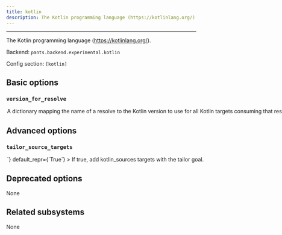 ```yaml
---
title: kotlin
description: The Kotlin programming language (https://kotlinlang.org/).
---
```



---

The Kotlin programming language (https://kotlinlang.org/).

Backend: <span className="color--primary">`pants.backend.experimental.kotlin`</span>

Config section: <span className="color--primary">`[kotlin]`</span>

<span className={styles.options}>

## Basic options

### `version_for_resolve`

<Option
  cli_repr={`--kotlin-version-for-resolve="{'key1': val1, 'key2': val2, ...}"`}
  env_repr='PANTS_KOTLIN_VERSION_FOR_RESOLVE'
  toml_repr={`[kotlin.version_for_resolve]
key1 = val1
key2 = val2
...`}
  default_repr={`{}`}
>

A dictionary mapping the name of a resolve to the Kotlin version to use for all Kotlin targets consuming that resolve.

</Option>

## Advanced options

### `tailor_source_targets`

<Option
  cli_repr={`--[no-]kotlin-tailor-source-targets`}
  env_repr='PANTS_KOTLIN_TAILOR_SOURCE_TARGETS'
  toml_repr={`[kotlin]
tailor_source_targets = <bool>`}
  default_repr={`True`}
>

If true, add `kotlin_sources` targets with the `tailor` goal.

</Option>

## Deprecated options

None

## Related subsystems

None

</span>
